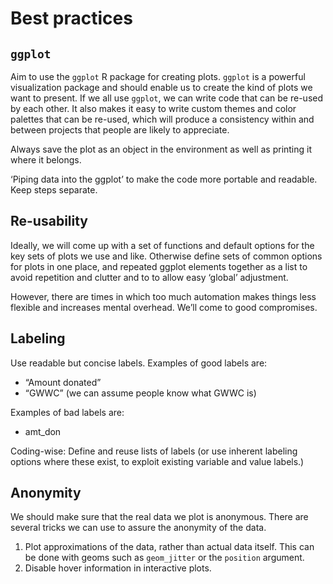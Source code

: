 # Best practices

## `ggplot`

Aim to use the `ggplot` R package for creating plots. `ggplot` is a powerful visualization package and should enable us to create the kind of plots we want to present. If we all use `ggplot`, we can write code that can be re-used by each other. It also makes it easy to write custom themes and color palettes that can be re-used, which will produce a consistency within and between projects that people are likely to appreciate.

Always save the plot as an object in the environment as well as printing it where it belongs.

'Piping data into the ggplot' to make the code more portable and readable. Keep steps separate.

## Re-usability

Ideally, we will come up with a set of functions and default options for the key sets of plots we use and like. Otherwise define sets of common options for plots in one place, and repeated ggplot elements together as a list to avoid repetition and clutter and to to allow easy 'global' adjustment.

However, there are times in which too much automation makes things less flexible and increases mental overhead. We'll come to good compromises.

## Labeling

Use readable but concise labels. Examples of good labels are:

- "Amount donated"
- "GWWC" (we can assume people know what GWWC is)

Examples of bad labels are:

- amt_don

Coding-wise: Define and reuse lists of labels (or use inherent labeling options where these exist, to exploit existing variable and value labels.)

## Anonymity

We should make sure that the real data we plot is anonymous. There are several tricks we can use to assure the anonymity of the data. 

1. Plot approximations of the data, rather than actual data itself. This can be done with geoms such as `geom_jitter` or the `position` argument.
2. Disable hover information in interactive plots.
